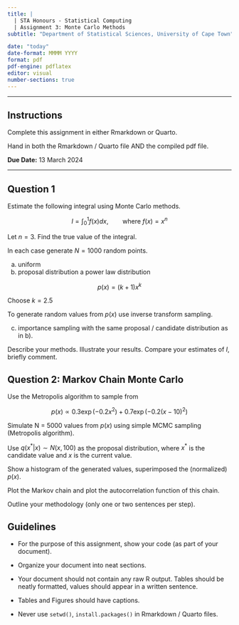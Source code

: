 ```yaml
---
title: |
  | STA Honours - Statistical Computing 
  | Assignment 3: Monte Carlo Methods
subtitle: "Department of Statistical Sciences, University of Cape Town"

date: "today"
date-format: MMMM YYYY
format: pdf
pdf-engine: pdflatex
editor: visual
number-sections: true
---
```


------------------------------------------------------------------------

## Instructions {.unnumbered}

Complete this assignment in either Rmarkdown or Quarto.

Hand in both the Rmarkdown / Quarto file AND the compiled pdf file.

**Due Date:** 13 March 2024

------------------------------------------------------------------------

## Question 1  {.unnumbered}

\marginpar{\textbf[10]}


<!-- Katzgraber -->

<!-- https://uol.de/f/5/inst/physik/ag/compphys/download/Alexander/dpg_school/exercisesKatzgraber.pdf -->

Estimate the following integral using Monte Carlo methods.

$$I = \int_0^1f(x)dx, \qquad \text{where } f(x) = x^n$$

<!-- $$\int_0^1 f(x) dx = \frac{1}{n+1} $$ -->

Let $n = 3$. Find the true value of the integral.

<!-- I = 0.25, k = 2.5 -->

In each case generate $N = 1000$ random points.

a)  uniform
b)  proposal distribution a power law distribution

$$p(x) = (k+1) x^k$$

Choose $k = 2.5$

To generate random values from $p(x)$ use inverse transform sampling.

c)  importance sampling with the same proposal / candidate distribution as in b).

<!-- $y = x^{1 / (k+1)}$ uniform x -->

Describe your methods. Illustrate your results. Compare your estimates of $I$, briefly comment.

## Question 2: Markov Chain Monte Carlo  {.unnumbered}

\marginpar{\textbf[10]}


<!-- Andrieu et al 2003 -->

Use the Metropolis algorithm to sample from

$$ p(x) \propto 0.3 \exp(-0.2x^2) + 0.7 \exp(-0.2(x-10)^2)$$

Simulate N = 5000 values from $p(x)$ using simple MCMC sampling (Metropolis algorithm).

Use $q(x^* | x) \sim N(x, 100)$ as the proposal distribution, where $x^*$ is the candidate value and $x$ is the current value.

Show a histogram of the generated values, superimposed the (normalized) $p(x)$. 

Plot the Markov chain and plot the autocorrelation function of this chain.

Outline your methodology (only one or two sentences per step). 

## Guidelines {.unnumbered}

\marginpar{\textbf[5]}

-   For the purpose of this assignment, show your code (as part of your document).

-   Organize your document into neat sections.

-   Your document should not contain any raw R output. Tables should be neatly formatted, values should appear in a written sentence.

-   Tables and Figures should have captions.

-   Never use `setwd()`, `install.packages()` in Rmarkdown / Quarto files.
